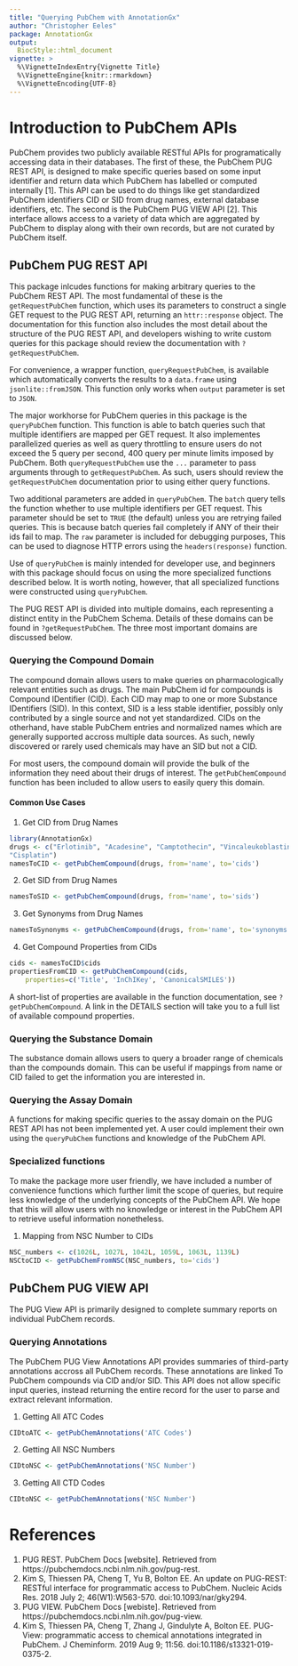 ```yaml
---
title: "Querying PubChem with AnnotationGx"
author: "Christopher Eeles"
package: AnnotationGx
output: 
  BiocStyle::html_document
vignette: >
  %\VignetteIndexEntry{Vignette Title}
  %\VignetteEngine{knitr::rmarkdown}
  %\VignetteEncoding{UTF-8}  
---
```


# Introduction to PubChem APIs

PubChem provides two publicly available RESTful APIs for programatically
accessing data in their databases. The first of these, the PubChem PUG REST API,
is designed to make specific queries based on some input identifier and return
data which PubChem has labelled or computed internally [1]. This API can be used 
to do things like get standardized PubChem identifiers CID or SID from 
drug names, external database identifiers, etc. The second is the PubChem PUG 
VIEW API [2]. This interface allows access to a variety of data which are 
aggregated by PubChem to display along with their own records, but are not 
curated by PubChem itself.

## PubChem PUG REST API

This package inlcudes functions for making arbitrary queries to the PubChem
REST API. The most fundamental of these is the `getRequestPubChem` function, 
which uses its parameters to construct a single GET request to the PUG REST API, 
returning an `httr::response` object. The documentation for this function
also includes the most detail about the structure of the PUG REST API, and
developers wishing to write custom queries for this package should review
the documentation with `?getRequestPubChem`.

For convenience, a wrapper function, `queryRequestPubChem`, is available which 
automatically converts the results to a `data.frame` using `jsonlite::fromJSON`. 
This function only works when `output` parameter is set to `JSON`. 

The major workhorse for PubChem queries in this package is the `queryPubChem` 
function. This function is able to batch queries such that multiple identifiers 
are mapped per GET request. It also implementes parallelized queries as well as
query throttling to ensure users do not exceed the 5 query per second, 400
query per minute limits imposed by PubChem. Both 
`queryRequestPubChem` use the `...` parameter to pass
arguments through to `getRequestPubChem`. As such, users should review the
`getRequestPubChem` documentation prior to using either query functions.

Two additional parameters are added in `queryPubChem`. The `batch` query 
tells the function whether to use multiple identifiers per GET request. This
parameter should be set to `TRUE` (the default) unless you are retrying failed 
queries. This is because batch queries fail completely if ANY of their
their ids fail to map. The `raw` parameter is included for debugging purposes,
This can be used to diagnose HTTP errors using the `headers(response)` function.

Use of `queryPubChem` is mainly intended for developer use, and beginners
with this package should focus on using the more specialized functions described
below. It is worth noting, however, that all specialized functions were 
constructed using `queryPubChem`.

The PUG REST API is divided into multiple domains, each representing a distinct
entity in the PubChem Schema. Details of these domains can be found in 
`?getRequestPubChem`. The three most important domains are discussed below.

### Querying the Compound Domain

The compound domain allows users to make queries on pharmacologically relevant
entities such as drugs. The main PubChem id for compounds is Compound IDentifier 
(CID). Each CID may map to one or more Substance IDentifiers (SID). In this
context, SID is a less stable identifier, possibly only contributed
by a single source and not yet standardized. CIDs on the otherhand, have stable
PubChem entries and normalized names which are generally supported accross 
multiple data sources. As such, newly discovered or rarely used chemicals
may have an SID but not a CID.

For most users, the compound domain will provide the bulk of the information
they need about their drugs of interest. The `getPubChemCompound` function
has been included to allow users to easily query this domain.

#### Common Use Cases

1. Get CID from Drug Names

```r
library(AnnotationGx)
drugs <- c("Erlotinib", "Acadesine", "Camptothecin", "Vincaleukoblastine", 
"Cisplatin")
namesToCID <- getPubChemCompound(drugs, from='name', to='cids')
```


2. Get SID from Drug Names
```r
namesToSID <- getPubChemCompound(drugs, from='name', to='sids')
```


3. Get Synonyms from Drug Names
```r
namesToSynonyms <- getPubChemCompound(drugs, from='name', to='synonyms')
```


4. Get Compound Properties from CIDs
```r
cids <- namesToCID$cids
propertiesFromCID <- getPubChemCompound(cids, 
    properties=c('Title', 'InChIKey', 'CanonicalSMILES'))
```

A short-list of properties are available in the function documentation, see
`?getPubChemCompound`. A link in the DETAILS section will take you to a full
list of available compound properties.

### Querying the Substance Domain

The substance domain allows users to query a broader range of chemicals than
the compounds domain. This can be useful if mappings from name or CID failed
to get the information you are interested in.

### Querying the Assay Domain

A functions for making specific queries to the assay domain on the PUG REST API
has not been implemented yet. A user could implement their own using the
`queryPubChem` functions and knowledge of the PubChem API.

### Specialized functions

To make the package more user friendly, we have included a number of convenience
functions which further limit the scope of queries, but require less knowledge
of the underlying concepts of the PubChem API. We hope that this will allow
users with no knowledge or interest in the PubChem API to retrieve useful
information nonetheless.

1. Mapping from NSC Number to CIDs

```r
NSC_numbers <- c(1026L, 1027L, 1042L, 1059L, 1063L, 1139L)
NSCtoCID <- getPubChemFromNSC(NSC_numbers, to='cids')
```

## PubChem PUG VIEW API

The PUG View API is primarily designed to complete summary reports on individual
PubChem records.

### Querying Annotations

The PubChem PUG View Annotations API provides summaries of third-party 
annotations accross all PubChem records. These annotations are linked To
PubChem compounds via CID and/or SID. This API does not allow specific
input queries, instead returning the entire record for the user to parse
and extract relevant information.

1. Getting All ATC Codes

```r
CIDtoATC <- getPubChemAnnotations('ATC Codes')
```

2. Getting All NSC Numbers

```r
CIDtoNSC <- getPubChemAnnotations('NSC Number')
```

3. Getting All CTD Codes

```r
CIDtoNSC <- getPubChemAnnotations('NSC Number')
```


# References
1. PUG REST. PubChem Docs [website]. Retrieved from https://pubchemdocs.ncbi.nlm.nih.gov/pug-rest.
2. Kim S, Thiessen PA, Cheng T, Yu B, Bolton EE. An update on PUG-REST: RESTful interface for programmatic access to PubChem. Nucleic Acids Res. 2018 July 2; 46(W1):W563-570. doi:10.1093/nar/gky294.
4. PUG VIEW. PubChem Docs [webiste]. Retrieved from https://pubchemdocs.ncbi.nlm.nih.gov/pug-view.
3. Kim S, Thiessen PA, Cheng T, Zhang J, Gindulyte A, Bolton EE. PUG-View: programmatic access to chemical annotations integrated in PubChem. J Cheminform. 2019 Aug 9; 11:56. doi:10.1186/s13321-019-0375-2.